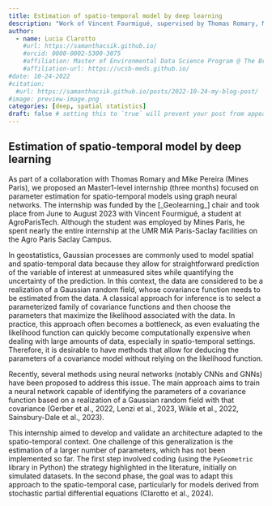 ```yaml
---
title: Estimation of spatio-temporal model by deep learning
description: "Work of Vincent Fourmigué, supervised by Thomas Romary, Mike Pereira and myself"
author:
  - name: Lucia Clarotto
    #url: https://samanthacsik.github.io/
    #orcid: 0000-0002-5300-3075
    #affiliation: Master of Environmental Data Science Program @ The Bren School (UCSB) & The National Center for Ecological Analysis & Synthesis
    #affiliation-url: https://ucsb-meds.github.io/ 
#date: 10-24-2022
#citation: 
  #url: https://samanthacsik.github.io/posts/2022-10-24-my-blog-post/ 
#image: preview-image.png
categories: [deep, spatial statistics] 
draft: false # setting this to `true` will prevent your post from appearing on your listing page until you're ready!
---
```


## Estimation of spatio-temporal model by deep learning

As part of a collaboration with Thomas Romary and Mike Pereira (Mines Paris), we proposed an Master1-level internship (three months) focused on parameter estimation for spatio-temporal models using graph neural networks. The internship was funded by the \[\_Geolearning\_\] chair and took place from June to August 2023 with Vincent Fourmigué, a student at AgroParisTech. Although the student was employed by Mines Paris, he spent nearly the entire internship at the UMR MIA Paris-Saclay facilities on the Agro Paris Saclay Campus.

In geostatistics, Gaussian processes are commonly used to model spatial and spatio-temporal data because they allow for straightforward prediction of the variable of interest at unmeasured sites while quantifying the uncertainty of the prediction. In this context, the data are considered to be a realization of a Gaussian random field, whose covariance function needs to be estimated from the data. A classical approach for inference is to select a parameterized family of covariance functions and then choose the parameters that maximize the likelihood associated with the data. In practice, this approach often becomes a bottleneck, as even evaluating the likelihood function can quickly become computationally expensive when dealing with large amounts of data, especially in spatio-temporal settings. Therefore, it is desirable to have methods that allow for deducing the parameters of a covariance model without relying on the likelihood function.

Recently, several methods using neural networks (notably CNNs and GNNs) have been proposed to address this issue. The main approach aims to train a neural network capable of identifying the parameters of a covariance function based on a realization of a Gaussian random field with that covariance (Gerber et al., 2022, Lenzi et al., 2023, Wikle et al., 2022, Sainsbury-Dale et al., 2023).

This internship aimed to develop and validate an architecture adapted to the spatio-temporal context. One challenge of this generalization is the estimation of a larger number of parameters, which has not been implemented so far. The first step involved coding (using the `PyGeometric` library in Python) the strategy highlighted in the literature, initially on simulated datasets. In the second phase, the goal was to adapt this approach to the spatio-temporal case, particularly for models derived from stochastic partial differential equations (Clarotto et al., 2024).

